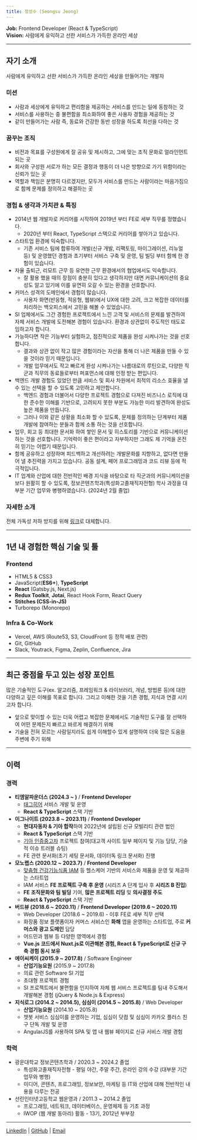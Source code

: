 ```yaml
---
title: 정성수 (Seongsu Jeong)
---
```


**Job:** Frontend Developer (React & TypeScript)<br />
**Vision:** 사람에게 유익하고 선한 서비스가 가득한 온라인 세상

---

## 자기 소개

사람에게 유익하고 선한 서비스가 가득한 온라인 세상을 만들어가는 개발자

### 미션

- 사람과 세상에게 유익하고 편리함을 제공하는 서비스를 만드는 일에 동참하는 것
- 서비스를 사용하는 중 불편함을 최소화하여 좋은 사용자 경험을 제공하는 것
- 같이 만들어가는 사람 즉, 동료와 건강한 동반 성장을 하도록 최선을 다하는 것

### 꿈꾸는 조직

- 비전과 목표를 구성원에게 잘 공유 및 제시하고, 그에 맞는 조직 문화로 얼라인먼트 되는 곳
- 회사와 구성원 서로가 하는 모든 결정과 행동이 더 나은 방향으로 가기 위함이라는 신뢰가 있는 곳
- 역할과 책임은 분명히 다르겠지만, 모두가 서비스를 만드는 사람이라는 마음가짐으로 함께 문제를 정의하고 해결하는 곳

### 경험 & 생각과 가치관 & 특징

- 2014년 웹 개발자로 커리어를 시작하여 2019년 부터 FE로 세부 직무를 정했습니다.
  - 2020년 부터 React, TypeScript 스택으로 커리어를 쌓아가고 있습니다.
- 스타트업 환경에 익숙합니다.
  - 기존 서비스 팀에 합류하여 개발(신규 개발, 리팩토링, 마이그레이션, 리뉴얼 등) 및 운영했던 경험과 초기부터 서비스 구축 및 운영, 팀 빌딩 부터 함께 한 경험이 있습니다.
- 자율 출퇴근, 리모트 근무 등 유연한 근무 환경에서의 협업에서도 익숙합니다.
  - 잘 활용 했을 때의 장점이 충분히 있다고 생각하지만 대면 커뮤니케이션의 중요성도 알고 있기에 이를 유연히 오갈 수 있는 환경을 선호합니다.
- 커머스 성격의 도메인에서 경험이 많습니다.
  - 사용자 화면(반응형, 적응형, 웹뷰)에서 UX에 대한 고려, 크고 복잡한 데이터를 처리하는 백오피스에서 고민을 해볼 수 있었습니다.
- SI 업체에서도 그간 경험한 프로젝트에서 느낀 고객 및 서비스의 문제를 발견하여 자체 서비스 개발에 도전해본 경험이 있습니다. 환경과 상관없이 주도적인 태도로 임하고자 합니다.
- 가능하다면 작은 기능부터 실험하고, 점진적으로 제품을 완성 시켜나가는 것을 선호합니다.
  - 결과와 상관 없이 작고 많은 경험이라는 자산을 통해 더 나은 제품을 만들 수 있을 것이라 믿기 때문입니다.
  - 개발 업무에서도 작고 빠르게 완성 시켜나가는 나름대로의 루틴으로, 다양한 직군과 직무의 동료들로부터 퍼포먼스에 대해 인정 받는 편입니다.
- 백엔드 개발 경험도 있었던 만큼 서비스 및 회사 차원에서 최적의 리소스 효율을 낼 수 있는 선택을 할 수 있도록 고민하고 제안합니다.
  - 백엔드 경험과 더불어서 다양한 프로젝트 경험으로 다져진 비즈니스 로직에 대한 준수한 이해를 기반으로, 고려되지 못한 부분도 가능한 미리 발견하여 완성도 높은 제품을 만듭니다.
  - 그러나 이와 같은 상황을 최소화 할 수 있도록, 문제를 정의하는 단계부터 제품 개발에 참여하는 분들과 함께 소통 하는 것을 선호합니다.
- 업무, 회고 등 최대한 문서화 하여 쌓인 문서 및 히스토리를 기반으로 커뮤니케이션 하는 것을 선호합니다. 기억력이 좋은 편이라고 자부하지만 그래도 제 기억을 온전히 믿기는 어렵기 때문입니다.
- 함께 공유하고 성장하며 피드백하고 개선하려는 개발문화를 지향하고, 없다면 만들어 낼 추진력을 가지고 있습니다. 공동 설계, 페어 프로그래밍과 코드 리뷰 등에 적극적입니다.
- IT 업계와 산업에 대한 전반적인 배경 지식을 바탕으로 타 직군과의 커뮤니케이션을 보다 원활히 할 수 있도록, 정보콘텐츠학과(특성화고졸재직자전형) 학사 과정을 대부분 기간 업무와 병행하였습니다. (2024년 2월 졸업)

### 자세한 소개

전체 가독성 저하 방지를 위해 <a target="_blank" href="https://docs.google.com/document/d/1oIPOTVQwV_p7oi_IvTnj_SezQ1I8qySkf5kVZcA-67o/edit?usp=sharing">링크</a>로 대체합니다.

---

## 1년 내 경험한 핵심 기술 및 툴

### Frontend

- HTML5 & CSS3
- JavaScript(**ES6+**), **TypeScript**
- **React** (Gatsby.js, Next.js)
- **Redux Toolkit**, **Jotai**, React Hook Form, React Query
- **Stitches (CSS-in-JS)**
- Turborepo (Monorepo)

### Infra & Co-Work

- Vercel, AWS (Route53, S3, CloudFront 등 정적 배포 관련)
- Git, GitHub
- Slack, Youtrack, Figma, Zeplin, Confluence, Jira

---

## 최근 중점을 두고 있는 성장 포인트

많은 기술적인 도구(ex. 알고리즘, 프레임워크 & 라이브러리, 개념, 방법론 등)에 대한 다양하고 깊은 이해를 목표로 합니다. 그리고 이해한 것을 기존 경험, 지식과 연결 시키고자 합니다.

- 앞으로 맞이할 수 있는 더욱 어렵고 복잡한 문제에서도 기술적인 도구를 잘 선택하여 어떤 문제든지 빠르고 바르게 해결하기 위해
- 기술을 전혀 모르는 사람일지라도 쉽게 이해할수 있게 설명하여 더욱 많은 도움을 주변에 주기 위해

---

## 이력

### 경력

- **티엠알파운더스 (2024.3 ~ )** / **Frontend Developer**
  - <a href="https://tag-here.com/" target="_blank">태그히어</a> 서비스 개발 및 운영
  - **React & TypeScript** 스택 기반 
- **이그나이트 (2023.8 ~ 2023.11)** / **Frontend Developer**
  - **현대자동차 & 기아 합작**하여 2022년에 설립된 신규 모빌리티 관련 법인
  - **React & TypeScript** 스택 기반
  - <a href="https://cpo.kia.com/" target="_blank">기아 인증중고차</a> 프로젝트 참여(대고객 사이트 일부 페이지 및 기능 담당, 기술적 이슈 트러블 슈팅)
  - FE 관련 문서화(초기 세팅 문서화, 데이터독 링크 문서화) 진행
- **모노랩스 (2020.12 ~ 2023.7)** / **Frontend Developer**
  - <a href="https://iam-iam.com/" target="_blank">맞춤형 건강기능식품 IAM</a> 등 헬스케어 기반의 서비스와 제품을 운영 및 제공하는 스타트업
  - IAM 서비스 **FE 프로젝트 구축 후 운영** (시리즈 A 단계 입사 후 **시리즈 B 진입**)
  - **FE 조직문화와 팀 빌딩** 기여, **많은 프로젝트 리딩** 및 **의사결정 주도**
  - **React & TypeScript** 스택 기반
- **버드뷰 (2018.6 ~ 2020.11)** / **Frontend Developer (2019.6 ~ 2020.11)**
  - Web Developer (2018.6 ~ 2019.6) - 이후 FE로 세부 직무 선택
  - 화장품 정보 플랫폼이자 커머스 서비스인 **화해** 앱을 운영하는 스타트업, 주로 **커머스와 광고 도메인** 담당
  - 어드민과 웹뷰 등 다양한 영역에서 경험
  - **Vue.js 코드에서 Nuxt.js로 이관해본 경험, React & TypeScript로 신규 구축 경험 동시 보유**
- **에이씨케이 (2015.9 ~ 2017.8)** / Software Engineer
  - **산업기능요원** (2015.9 ~ 2017.8)
  - 의료 관련 Software SI 기업
  - 초대형 프로젝트 경험
  - SI 프로젝트에서 불편함을 인지하여 자체 웹 서비스 프로젝트를 팀내 주도해서 개발해본 경험 (jQuery & Node.js & Express)
- **지식로그 (2014.2 ~ 2014.5), 심심이 (2014.5 ~ 2015.8)** / Web Developer
  - **산업기능요원** (2014.10 ~ 2015.8)
  - 챗봇 서비스 심심이를 운영하는 기업, 심심이 닷컴 및 심심이 카카오 플러스 친구 단독 개발 및 운영
  - AngularJS를 사용하여 SPA 및 앱 내 웹뷰 페이지로 신규 서비스 개발 경험

### 학력

- 광운대학교 정보콘텐츠학과 / 2020.3 ~ 2024.2 졸업
  - 특성화고졸재직자전형 - 평일 야간, 주말 주간, 온라인 강의 수강 (대부분 기간 업무와 병행)
  - 미디어, 콘텐츠, 프로그래밍, 정보보안, 마케팅 등 IT와 산업에 대해 전반적인 내용을 다루는 전공
- 선린인터넷고등학교 웹운영과 / 2011.3 ~ 2014.2 졸업
  - 프로그래밍, 네트워크, 데이터베이스, 운영체제 등 기초 과정
  - IWOP (웹 개발 동아리) 활동 - 13기, 2012년 부부장

---

<a href="https://www.linkedin.com/in/holywater-jeong/" target="_blank">LinkedIn</a>
|
<a href="https://github.com/Holywater-Jeong" target="_blank">GitHub</a>
|
<a href="mailto:holywaterj0410@gmail.com">Email</a>
